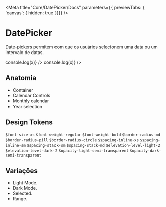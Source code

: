 
<Meta
  title="Core/DatePicker/Docs"
  parameters={{ previewTabs: { 'canvas': { hidden: true }}}}
/>

# DatePicker
Date-pickers permitem com que os usuários selecionem uma data ou um intervalo de datas. 

<Canvas>
  <DatePicker
    selected={new Date()}
    value={format(new Date(), 'dd/MM/yyyy')}
    onDateChanged={(x) => console.log(x)}
  />
  <DatePicker
    range
    selected={[new Date(2021, 3, 22), new Date(2021, 3, 28)]}
    value={[format(new Date(2021, 3, 22), 'dd/MM/yyyy'), format(new Date(2021, 3, 28), 'dd/MM/yyyy')].join(' - ')}
    onDateChanged={(x) => console.log(x)}
  />
</Canvas>

## Anatomia
* Container
* Calendar Controls
* Monthly calendar
* Year selection

## Design Tokens
`$font-size-xs`
`$font-weight-regular`
`$font-weight-bold`
`$border-radius-md`
`$border-radius-pill`
`$border-radius-circle`
`$spacing-inline-xs`
`$spacing-inline-sm`
`$spacing-stack-sm`
`$spacing-stack-md`
`$elevation-level-light-2`
`$elevation-level-dark-2`
`$opacity-light-semi-transparent`
`$opacity-dark-semi-transparent`

## Variações
* Light Mode.
* Dark Mode.
* Selected.
* Range.